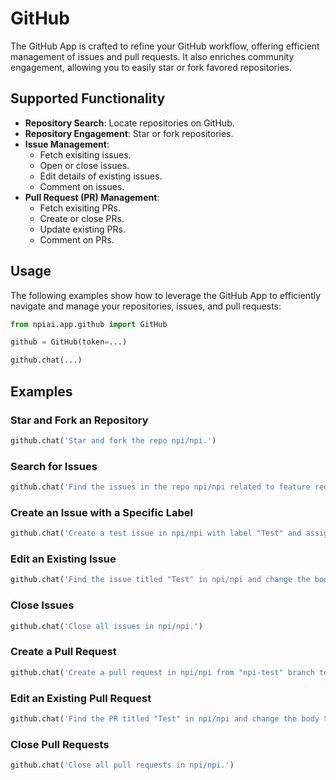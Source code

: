 # GitHub

The GitHub App is crafted to refine your GitHub workflow, offering efficient management of issues and pull requests. It also enriches community engagement, allowing you to easily star or fork favored repositories.

## Supported Functionality

- **Repository Search**: Locate repositories on GitHub.
- **Repository Engagement**: Star or fork repositories.
- **Issue Management**:
  - Fetch exisiting issues.
  - Open or close issues.
  - Edit details of existing issues.
  - Comment on issues.
- **Pull Request (PR) Management**:
  - Fetch exisiting PRs.
  - Create or close PRs.
  - Update existing PRs.
  - Comment on PRs.


<FeatureRequest />

## Usage

The following examples show how to leverage the GitHub App to efficiently navigate and manage your repositories, issues, and pull requests:

```py
from npiai.app.github import GitHub

github = GitHub(token=...)

github.chat(...)
```

## Examples

### Star and Fork an Repository

```py
github.chat('Star and fork the repo npi/npi.')
```

### Search for Issues

```py
github.chat('Find the issues in the repo npi/npi related to feature request.')
```

### Create an Issue with a Specific Label

```py
github.chat('Create a test issue in npi/npi with label "Test" and assign it to @idiotWu')
```

### Edit an Existing Issue

```py
github.chat('Find the issue titled "Test" in npi/npi and change the body to "Hello World".')
```

### Close Issues

```py
github.chat('Close all issues in npi/npi.')
```

### Create a Pull Request

```py
github.chat('Create a pull request in npi/npi from "npi-test" branch to "main" branch with a random title and body')
```

### Edit an Existing Pull Request

```py
github.chat('Find the PR titled "Test" in npi/npi and change the body to "Hello World".')
```

### Close Pull Requests

```py
github.chat('Close all pull requests in npi/npi.')
```
